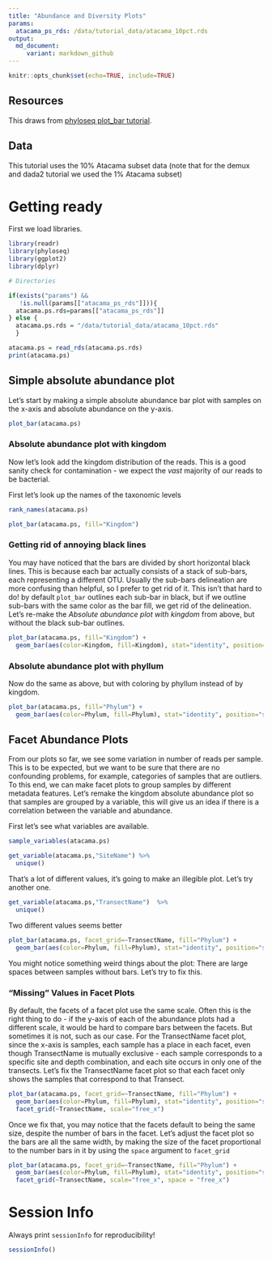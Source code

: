 ```yaml
---
title: "Abundance and Diversity Plots"
params:
  atacama_ps_rds: /data/tutorial_data/atacama_10pct.rds
output:
  md_document:
     variant: markdown_github
---
```


```r
knitr::opts_chunk$set(echo=TRUE, include=TRUE)
```


## Resources
This draws from [phyloseq plot_bar tutorial](https://joey711.github.io/phyloseq/plot_bar-examples.html).

## Data
This tutorial uses the 10% Atacama subset data (note that for the demux and dada2 tutorial we used the 1% Atacama subset)

# Getting ready

First we load libraries.
```r
library(readr)
library(phyloseq)
library(ggplot2)
library(dplyr)
```



```r
# Directories

if(exists("params") && 
   !is.null(params[["atacama_ps_rds"]])){
  atacama.ps.rds=params[["atacama_ps_rds"]]
} else {
  atacama.ps.rds = "/data/tutorial_data/atacama_10pct.rds"
  }
```

```r
atacama.ps = read_rds(atacama.ps.rds)
print(atacama.ps)
```


## Simple absolute abundance plot
Let's start by making a simple absolute abundance bar plot with samples on the x-axis and absolute abundance on the y-axis.  
```r
plot_bar(atacama.ps)
```


### Absolute abundance plot with kingdom
Now let's look add the kingdom distribution of the reads.  This is a good sanity check for contamination - we expect the *vast* majority of our reads to be bacterial.

First let's look up the names of the taxonomic levels

```r
rank_names(atacama.ps)
```


```r
plot_bar(atacama.ps, fill="Kingdom")
```

### Getting rid of annoying black lines
You may have noticed that the bars are divided by short horizontal black lines.  This is because each bar actually consists of a stack of sub-bars, each representing a different OTU.  Usually the sub-bars delineation are more confusing than helpful, so I prefer to get rid of it.  This isn't that hard to do!  by default `plot_bar` outlines each sub-bar in black, but if we outline sub-bars with the same color as the bar fill, we get rid of the delineation.  Let's re-make the *Absolute abundance plot with kingdom* from above, but without the black sub-bar outlines.

```r
plot_bar(atacama.ps, fill="Kingdom") +
  geom_bar(aes(color=Kingdom, fill=Kingdom), stat="identity", position="stack")
```


### Absolute abundance plot with phyllum
Now do the same as above, but with coloring by phyllum instead of by kingdom.
```r
plot_bar(atacama.ps, fill="Phylum") +
  geom_bar(aes(color=Phylum, fill=Phylum), stat="identity", position="stack")
```

## Facet Abundance Plots
From our plots so far, we see some variation in number of reads per sample.  This is to be expected, but we want to be sure that there are no confounding problems, for example, categories of samples that are outliers.  To this end, we can make facet plots to group samples by different metadata features.  Let's remake the kingdom absolute abundance plot so that samples are grouped by a variable, this will give us an idea if there is a correlation between the variable and abundance. 


First let's see what variables are available.

```r
sample_variables(atacama.ps)
```

```r
get_variable(atacama.ps,"SiteName") %>%
  unique()
```
That's a lot of different values, it's going to make an illegible plot.  Let's try another one.


```r
get_variable(atacama.ps,"TransectName")  %>%
  unique()

```
Two different values seems better

```r
plot_bar(atacama.ps, facet_grid=~TransectName, fill="Phylum") +
  geom_bar(aes(color=Phylum, fill=Phylum), stat="identity", position="stack")
```

You might notice something weird things about the plot: There are large spaces between samples without bars.  Let's try to fix this.

### "Missing" Values in Facet Plots
By default, the facets of a facet plot use the same scale.  Often this is the right thing to do - if the y-axis of each of the abundance plots had a different scale, it would be hard to compare bars between the facets.  But sometimes it is not, such as our case.  For the TransectName facet plot, since the x-axis is samples, each sample has a place in each facet, even though TransectName is mutually exclusive - each sample corresponds to a specific site and depth combination, and each site occurs in only one of the transects.  Let's fix the TransectName facet plot so that each facet only shows the samples that correspond to that Transect.

```r
plot_bar(atacama.ps, facet_grid=~TransectName, fill="Phylum") +
  geom_bar(aes(color=Phylum, fill=Phylum), stat="identity", position="stack") +
  facet_grid(~TransectName, scale="free_x")
```

Once we fix that, you may notice that the facets default to being the same size, despite the number of bars in the facet.  Let's adjust the facet plot so the bars are all the same width, by making the size of the facet proportional to the number bars in it by using the `space` argument to `facet_grid`
```r
plot_bar(atacama.ps, facet_grid=~TransectName, fill="Phylum") +
  geom_bar(aes(color=Phylum, fill=Phylum), stat="identity", position="stack") +
  facet_grid(~TransectName, scale="free_x", space = "free_x")
```

# Session Info
Always print `sessionInfo` for reproducibility!
```r
sessionInfo()
```

